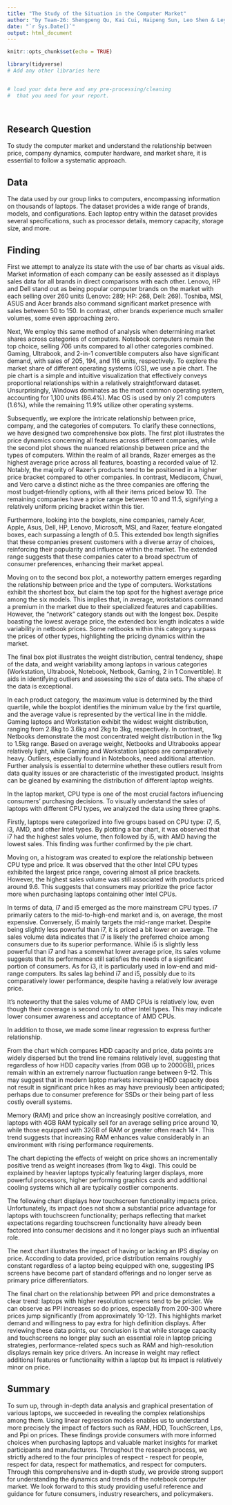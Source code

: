 ```yaml
---
title: "The Study of the Situation in the Computer Market"
author: "by Team-26: Shengpeng Qu, Kai Cui, Haipeng Sun, Leo Shen & Leyuan Wen"
date: "`r Sys.Date()`"
output: html_document
---
```


```r
knitr::opts_chunk$set(echo = TRUE)
```


```r
library(tidyverse)
# Add any other libraries here



```


```r
# load your data here and any pre-processing/cleaning 
#  that you need for your report.




```


## Research Question

To study the computer market and understand the relationship between price, company dynamics, computer hardware, and market share, it is essential to follow a systematic approach.




## Data

The data used by our group links to computers, encompassing information on thousands of laptops. The dataset provides a wide range of brands, models, and configurations. Each laptop entry within the dataset provides several specifications, such as processor details, memory capacity, storage size, and more.

## Finding

First we attempt to analyze its state with the use of bar charts as visual aids. Market information of each company can be easily assessed as it displays sales data for all brands in direct comparisons with each other. Lenovo, HP and Dell stand out as being popular computer brands on the market with each selling over 260 units (Lenovo: 289; HP: 268, Dell: 269). Toshiba, MSI, ASUS and Acer brands also command significant market presence with sales between 50 to 150. In contrast, other brands experience much smaller volumes, some even approaching zero.

Next, We employ this same method of analysis when determining market shares across categories of computers. Notebook computers remain the top choice, selling 706 units compared to all other categories combined. Gaming, Ultrabook, and 2-in-1 convertible computers also have significant demand, with sales of 205, 194, and 116 units, respectively. To explore the market share of different operating systems (OS), we use a pie chart. The pie chart is a simple and intuitive visualization that effectively conveys proportional relationships within a relatively straightforward dataset. Unsurprisingly, Windows dominates as the most common operating system, accounting for 1,100 units (86.4%). Mac OS is used by only 21 computers (1.6%), while the remaining 11.9% utilize other operating systems. 

Subsequently, we explore the intricate relationship between price, company, and the categories of computers. To clarify these connections, we have designed two comprehensive box plots. The first plot illustrates the price dynamics concerning all features across different companies, while the second plot shows the nuanced relationship between price and the types of computers. Within the realm of all brands, Razer emerges as the highest average price across all features, boasting a recorded value of 12. Notably, the majority of Razer's products tend to be positioned in a higher price bracket compared to other companies. In contrast, Mediacom, Chuwi, and Vero carve a distinct niche as the three companies are offering the most budget-friendly options, with all their items priced below 10. The remaining companies have a price range between 10 and 11.5, signifying a relatively uniform pricing bracket within this tier. 

Furthermore, looking into the boxplots, nine companies, namely Acer, Apple, Asus, Dell, HP, Lenovo, Microsoft, MSI, and Razer, feature elongated boxes, each surpassing a length of 0.5. This extended box length signifies that these companies present customers with a diverse array of choices, reinforcing their popularity and influence within the market. The extended range suggests that these companies cater to a broad spectrum of consumer preferences, enhancing their market appeal. 

Moving on to the second box plot, a noteworthy pattern emerges regarding the relationship between price and the type of computers. Workstations exhibit the shortest box, but claim the top spot for the highest average price among the six models. This implies that, in average, workstations command a premium in the market due to their specialized features and capabilities. However, the "network" category stands out with the longest box. Despite boasting the lowest average price, the extended box length indicates a wide variability in netbook prices. Some netbooks within this category surpass the prices of other types, highlighting the pricing dynamics within the market.

The final box plot illustrates the weight distribution, central tendency, shape of the data, and weight variability among laptops in various categories (Workstation, Ultrabook, Notebook, Netbook, Gaming, 2 in 1 Convertible). It aids in identifying outliers and assessing the size of data sets. The shape of the data is exceptional. 

In each product category, the maximum value is determined by the third quartile, while the boxplot identifies the minimum value by the first quartile, and the average value is represented by the vertical line in the middle. Gaming laptops and Workstation exhibit the widest weight distribution, ranging from 2.8kg to 3.6kg and 2kg to 3kg, respectively. In contrast, Netbooks demonstrate the most concentrated weight distribution in the 1kg to 1.5kg range. Based on average weight, Netbooks and Ultrabooks appear relatively light, while Gaming and Workstation laptops are comparatively heavy. Outliers, especially found in Notebooks, need additional attention. Further analysis is essential to determine whether these outliers result from data quality issues or are characteristic of the investigated product. Insights can be gleaned by examining the distribution of different laptop weights.

In the laptop market, CPU type is one of the most crucial factors influencing consumers' purchasing decisions. To visually understand the sales of laptops with different CPU types, we analyzed the data using three graphs.

Firstly, laptops were categorized into five groups based on CPU type: i7, i5, i3, AMD, and other Intel types. By plotting a bar chart, it was observed that i7 had the highest sales volume, then followed by i5, with AMD having the lowest sales. This finding was further confirmed by the pie chart.

Moving on, a histogram was created to explore the relationship between CPU type and price. It was observed that the other Intel CPU types exhibited the largest price range, covering almost all price brackets. However, the highest sales volume was still associated with products priced around 9.6. This suggests that consumers may prioritize the price factor more when purchasing laptops containing other Intel CPUs.

In terms of data, i7 and i5 emerged as the more mainstream CPU types. i7 primarily caters to the mid-to-high-end market and is, on average, the most expensive. Conversely, i5 mainly targets the mid-range market. Despite being slightly less powerful than i7, it is priced a bit lower on average. The sales volume data indicates that i7 is likely the preferred choice among consumers due to its superior performance. While i5 is slightly less powerful than i7 and has a somewhat lower average price, its sales volume suggests that its performance still satisfies the needs of a significant portion of consumers. As for i3, it is particularly used in low-end and mid-range computers. Its sales lag behind i7 and i5, possibly due to its comparatively lower performance, despite having a relatively low average price.

It's noteworthy that the sales volume of AMD CPUs is relatively low, even though their coverage is second only to other Intel types. This may indicate lower consumer awareness and acceptance of AMD CPUs.

In addition to those, we made some linear regression to express further relationship.

From the chart which compares HDD capacity and price, data points are widely dispersed but the trend line remains relatively level, suggesting that regardless of how HDD capacity varies (from 0GB up to 2000GB), prices remain within an extremely narrow fluctuation range between 9-12. This may suggest that in modern laptop markets increasing HDD capacity does not result in significant price hikes as may have previously been anticipated; perhaps due to consumer preference for SSDs or their being part of less costly overall systems.

Memory (RAM) and price show an increasingly positive correlation, and laptops with 4GB RAM typically sell for an average selling price around 10, while those equipped with 32GB of RAM or greater often reach 14+. This trend suggests that increasing RAM enhances value considerably in an environment with rising performance requirements.

The chart depicting the effects of weight on price shows an incrementally positive trend as weight increases (from 1kg to 4kg). This could be explained by heavier laptops typically featuring larger displays, more powerful processors, higher performing graphics cards and additional cooling systems which all are typically costlier components. 

The following chart displays how touchscreen functionality impacts price. Unfortunately, its impact does not show a substantial price advantage for laptops with touchscreen functionality; perhaps reflecting that market expectations regarding touchscreen functionality have already been factored into consumer decisions and it no longer plays such an influential role. 

The next chart illustrates the impact of having or lacking an IPS display on price. According to data provided, price distribution remains roughly constant regardless of a laptop being equipped with one, suggesting IPS screens have become part of standard offerings and no longer serve as primary price differentiators. 

The final chart on the relationship between PPI and price demonstrates a clear trend: laptops with higher resolution screens tend to be pricier. We can observe as PPI increases so do prices, especially from 200-300 where prices jump significantly (from approximately 10-12). This highlights market demand and willingness to pay extra for high definition displays. After reviewing these data points, our conclusion is that while storage capacity and touchscreens 
no longer play such an essential role in laptop pricing strategies, performance-related specs such as RAM and high-resolution displays remain key price drivers. An increase in weight may reflect additional features or functionality within a laptop but its impact is relatively minor on price.

## Summary

To sum up, through in-depth data analysis and graphical presentation of various laptops, we succeeded in revealing the complex relationships among them. Using linear regression models enables us to understand more precisely the impact of factors such as RAM, HDD, TouchScreen, Lps, and Ppi on prices. These findings provide consumers with more informed choices when purchasing laptops and valuable market insights for market participants and manufacturers. Throughout the research process, we strictly adhered to the four principles of respect - respect for people, respect for data, respect for mathematics, and respect for computers. Through this comprehensive and in-depth study, we provide strong support for understanding the dynamics and trends of the notebook computer market.
We look forward to this study providing useful reference and guidance for future consumers, industry researchers, and policymakers.

